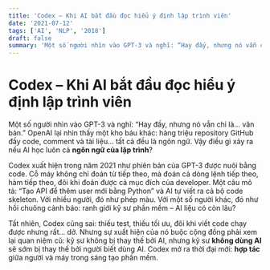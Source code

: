 ```yaml
---
title: 'Codex – Khi AI bắt đầu đọc hiểu ý định lập trình viên'
date: '2021-07-12'
tags: ['AI', 'NLP', '2018']
draft: false
summary: 'Một số người nhìn vào GPT-3 và nghĩ: “Hay đấy, nhưng nó vẫn chỉ là… văn bản.” OpenAI lại nhìn thấy m'
---
```


# Codex – Khi AI bắt đầu đọc hiểu ý định lập trình viên

Một số người nhìn vào GPT-3 và nghĩ: “Hay đấy, nhưng nó vẫn chỉ là… văn bản.” OpenAI lại nhìn thấy một kho báu khác: hàng triệu repository GitHub đầy code, comment và tài liệu… tất cả đều là ngôn ngữ. Vậy điều gì xảy ra nếu AI học luôn cả **ngôn ngữ của lập trình**?

Codex xuất hiện trong năm 2021 như phiên bản của GPT-3 được nuôi bằng code. Cỗ máy không chỉ đoán từ tiếp theo, mà đoán cả dòng lệnh tiếp theo, hàm tiếp theo, đôi khi đoán được cả mục đích của developer. Một câu mô tả: “Tạo API để thêm user mới bằng Python” và AI tự viết ra cả bộ code skeleton. Với nhiều người, đó như phép màu. Với một số người khác, đó như hồi chuông cảnh báo: ranh giới kỹ sư phần mềm – AI liệu có còn lâu?

Tất nhiên, Codex cũng sai: thiếu test, thiếu tối ưu, đôi khi viết code chạy được nhưng rất… dở. Nhưng sự xuất hiện của nó buộc cộng đồng phải xem lại quan niệm cũ: kỹ sư không bị thay thế bởi AI, nhưng kỹ sư **không dùng AI** sẽ sớm bị thay thế bởi người biết dùng AI. Codex mở ra thời đại mới: **hợp tác** giữa người và máy trong sáng tạo phần mềm.